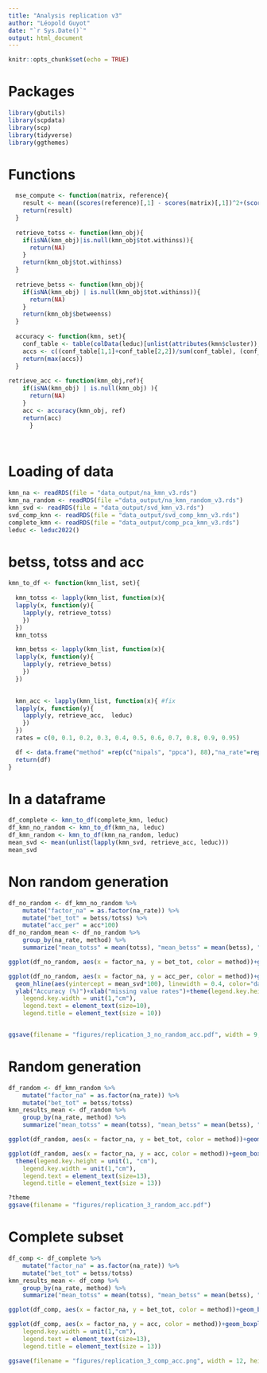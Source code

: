 ```yaml
---
title: "Analysis replication v3"
author: "Léopold Guyot"
date: "`r Sys.Date()`"
output: html_document
---
```


```r
knitr::opts_chunk$set(echo = TRUE)
```

# Packages

```r
library(gbutils)
library(scpdata)
library(scp)
library(tidyverse)
library(ggthemes)
```

# Functions

```r
  mse_compute <- function(matrix, reference){
    result <- mean((scores(reference)[,1] - scores(matrix)[,1])^2+(scores(reference)[,2] - scores(matrix)[,2])^2)
    return(result)
  }
  
  retrieve_totss <- function(kmn_obj){
    if(isNA(kmn_obj)|is.null(kmn_obj$tot.withinss)){
      return(NA)
    }
    return(kmn_obj$tot.withinss)
  }
  
  retrieve_betss <- function(kmn_obj){
    if(isNA(kmn_obj) | is.null(kmn_obj$tot.withinss)){
      return(NA)
    }
    return(kmn_obj$betweenss)
  }
  
  accuracy <- function(kmn, set){
    conf_table <- table(colData(leduc)[unlist(attributes(kmn$cluster)), "SampleType"], kmn$cluster)
    accs <- c((conf_table[1,1]+conf_table[2,2])/sum(conf_table), (conf_table[1,2]+conf_table[2,1])/sum(conf_table))
    return(max(accs))
  }
  
retrieve_acc <- function(kmn_obj,ref){
    if(isNA(kmn_obj) | is.null(kmn_obj) ){
      return(NA)
    }
    acc <- accuracy(kmn_obj, ref)
    return(acc)
      }

  
```


# Loading of data

```r

kmn_na <- readRDS(file = "data_output/na_kmn_v3.rds")
kmn_na_random <- readRDS(file ="data_output/na_kmn_random_v3.rds")
kmn_svd <- readRDS(file = "data_output/svd_kmn_v3.rds")
svd_comp_knn <- readRDS(file = "data_output/svd_comp_kmn_v3.rds")
complete_kmn <- readRDS(file = "data_output/comp_pca_kmn_v3.rds")
leduc <- leduc2022()
```


# betss, totss and acc

```r
kmn_to_df <- function(kmn_list, set){
  
  kmn_totss <- lapply(kmn_list, function(x){
  lapply(x, function(y){
    lapply(y, retrieve_totss)
    })
  })
  kmn_totss

  kmn_betss <- lapply(kmn_list, function(x){
  lapply(x, function(y){
    lapply(y, retrieve_betss)
    })
  })
  

  kmn_acc <- lapply(kmn_list, function(x){ #fix
  lapply(x, function(y){
    lapply(y, retrieve_acc,  leduc)
    })
  })
  rates = c(0, 0.1, 0.2, 0.3, 0.4, 0.5, 0.6, 0.7, 0.8, 0.9, 0.95)

  df <- data.frame("method" =rep(c("nipals", "ppca"), 88),"na_rate"=rep(sort(rep(rates, 2)), 8), "totss"=unlist(kmn_totss),"betss"=unlist(kmn_betss), "acc" = unlist(kmn_acc))
  return(df)
}
```

# In a dataframe

```r
df_complete <- kmn_to_df(complete_kmn, leduc)
df_kmn_no_random <- kmn_to_df(kmn_na, leduc)
df_kmn_random <- kmn_to_df(kmn_na_random, leduc)
mean_svd <- mean(unlist(lapply(kmn_svd, retrieve_acc, leduc)))
mean_svd
```

# Non random generation

```r
df_no_random <- df_kmn_no_random %>% 
    mutate("factor_na" = as.factor(na_rate)) %>% 
    mutate("bet_tot" = betss/totss) %>% 
    mutate("acc_per" = acc*100)
df_no_random_mean <- df_no_random %>% 
    group_by(na_rate, method) %>% 
    summarize("mean_totss" = mean(totss), "mean_betss" = mean(betss), "mean_bet_tot" = mean(bet_tot), "mean_acc" = mean(acc), "median_acc" = median(acc))

ggplot(df_no_random, aes(x = factor_na, y = bet_tot, color = method))+geom_boxplot()+facet_wrap(vars(method))

ggplot(df_no_random, aes(x = factor_na, y = acc_per, color = method))+geom_boxplot()+facet_grid(rows = vars(method))+
  geom_hline(aes(yintercept = mean_svd*100), linewidth = 0.4, color="darkgreen", linetype="dashed")+
  ylab("Accuracy (%)")+xlab("missing value rates")+theme(legend.key.height = unit(1, "cm"),
    legend.key.width = unit(1,"cm"),
    legend.text = element_text(size=10),
    legend.title = element_text(size = 10))


ggsave(filename = "figures/replication_3_no_random_acc.pdf", width = 9, height = 8)
```

# Random generation

```r
df_random <- df_kmn_random %>% 
    mutate("factor_na" = as.factor(na_rate)) %>% 
    mutate("bet_tot" = betss/totss)
kmn_results_mean <- df_random %>% 
    group_by(na_rate, method) %>% 
    summarize("mean_totss" = mean(totss), "mean_betss" = mean(betss), "mean_bet_tot" = mean(bet_tot), "mean_acc" = mean(acc), "median_acc" = median(acc))

ggplot(df_random, aes(x = factor_na, y = bet_tot, color = method))+geom_boxplot()+facet_wrap(vars(method))

ggplot(df_random, aes(x = factor_na, y = acc, color = method))+geom_boxplot()+facet_grid(rows = vars(method))+ylab("Accuracy")+xlab("NA rates")+
  theme(legend.key.height = unit(1, "cm"),
    legend.key.width = unit(1,"cm"),
    legend.text = element_text(size=13),
    legend.title = element_text(size = 13))

?theme
ggsave(filename = "figures/replication_3_random_acc.pdf")
```

# Complete subset

```r

df_comp <- df_complete %>% 
    mutate("factor_na" = as.factor(na_rate)) %>% 
    mutate("bet_tot" = betss/totss)
kmn_results_mean <- df_comp %>% 
    group_by(na_rate, method) %>% 
    summarize("mean_totss" = mean(totss), "mean_betss" = mean(betss), "mean_bet_tot" = mean(bet_tot), "mean_acc" = mean(acc), "median_acc" = median(acc))

ggplot(df_comp, aes(x = factor_na, y = bet_tot, color = method))+geom_boxplot()+facet_wrap(vars(method))

ggplot(df_comp, aes(x = factor_na, y = acc, color = method))+geom_boxplot()+facet_grid(rows = vars(method))+ylab("Accuracy")+xlab("NA rates")+theme(legend.key.height = unit(1, "cm"),
    legend.key.width = unit(1,"cm"),
    legend.text = element_text(size=13),
    legend.title = element_text(size = 13))

ggsave(filename = "figures/replication_3_comp_acc.png", width = 12, height = 9.5 )

```


